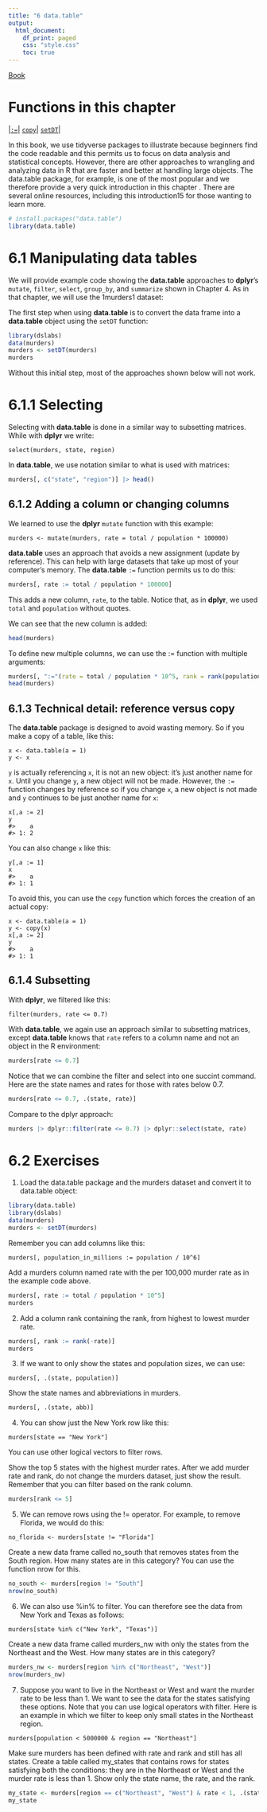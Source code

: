 ```yaml
---
title: "6 data.table"
output:
  html_document:
    df_print: paged
    css: "style.css"
    toc: true
---
```


[Book](http://rafalab.dfci.harvard.edu/dsbook/r-basics.html)

# Functions in this chapter

|[`:=`](#col-eq)|
[`copy`](#copy)|
[`setDT`](#setdt)|

In this book, we use tidyverse packages to illustrate because beginners find the code readable and this permits us to focus on data analysis and statistical concepts. However, there are other approaches to wrangling and analyzing data in R that are faster and better at handling large objects. The data.table package, for example, is one of the most popular and we therefore provide a very quick introduction in this chapter . There are several online resources, including this introduction15 for those wanting to learn more.

```r
# install.packages("data.table")
library(data.table)
```

# 6.1 Manipulating data tables

We will provide example code showing the **data.table** approaches to **dplyr**’s `mutate`, `filter`, `select`, `group_by`, and `summarize` shown in Chapter 4. As in that chapter, we will use the 1murders1 dataset:

The first step when using **data.table** is to convert the data frame into a **data.table** object using the <span id="setdt">`setDT`</span> function:

```r
library(dslabs)
data(murders)
murders <- setDT(murders)
murders
```

<span class="purple">Without this initial step, most of the approaches shown below will not work.</span>

# 6.1.1 Selecting

Selecting with **data.table** is done in a similar way to subsetting matrices. While with **dplyr** we write:
```
select(murders, state, region)
```
In **data.table**, we use notation similar to what is used with matrices:

```r
murders[, c("state", "region")] |> head()
```

## 6.1.2 Adding a column or changing columns

We learned to use the **dplyr** `mutate` function with this example:
```
murders <- mutate(murders, rate = total / population * 100000)
```
**data.table** uses an approach that avoids a new assignment (update by reference). This can help with large datasets that take up most of your computer’s memory. The **data.table** <span id="col-eq">`:=`</span> function permits us to do this:

```r
murders[, rate := total / population * 100000]
```

This adds a new column, `rate`, to the table. Notice that, as in **dplyr**, we used `total` and `population` without quotes.

We can see that the new column is added:

```r
head(murders)
```

To define new multiple columns, we can use the := function with multiple arguments:

```r
murders[, ":="(rate = total / population * 10^5, rank = rank(population))]
head(murders)
```

## 6.1.3 Technical detail: reference versus copy

The **data.table** package is designed to avoid wasting memory. So if you make a copy of a table, like this:
```
x <- data.table(a = 1)
y <- x
```
`y` is actually referencing `x`, it is not an new object: it’s just another name for `x`. Until you change `y`, a new object will not be made. However, the `:= ` function changes by reference so if you change `x`, a new object is not made and `y` continues to be just another name for `x`:
```
x[,a := 2]
y
#>    a
#> 1: 2
```
You can also change `x` like this:
```
y[,a := 1]
x
#>    a
#> 1: 1
```
To avoid this, you can use the <span id="copy">`copy`</span> function which forces the creation of an actual copy:
```
x <- data.table(a = 1)
y <- copy(x)
x[,a := 2]
y
#>    a
#> 1: 1
```
## 6.1.4 Subsetting

With **dplyr**, we filtered like this:
```
filter(murders, rate <= 0.7)
```
With **data.table**, we again use an approach similar to subsetting matrices, except **data.table** knows that `rate` refers to a column name and not an object in the R environment:

```r
murders[rate <= 0.7]
```

<span class="purple">Notice that we can combine the filter and select into one succint command.</span> Here are the state names and rates for those with rates below 0.7.

```r
murders[rate <= 0.7, .(state, rate)]
```

Compare to the dplyr approach:
```r
murders |> dplyr::filter(rate <= 0.7) |> dplyr::select(state, rate)
```

# 6.2 Exercises

1. Load the data.table package and the murders dataset and convert it to data.table object:

```r
library(data.table)
library(dslabs)
data(murders)
murders <- setDT(murders)
```

Remember you can add columns like this:
```
murders[, population_in_millions := population / 10^6]
```
Add a murders column named rate with the per 100,000 murder rate as in the example code above.

```r
murders[, rate := total / population * 10^5]
murders
```

2. Add a column rank containing the rank, from highest to lowest murder rate.

```r
murders[, rank := rank(-rate)]
murders
```

3. If we want to only show the states and population sizes, we can use:

```
murders[, .(state, population)] 
```
Show the state names and abbreviations in murders.
```r
murders[, .(state, abb)]
```

4. You can show just the New York row like this:

```
murders[state == "New York"]
```
You can use other logical vectors to filter rows.

Show the top 5 states with the highest murder rates. After we add murder rate and rank, do not change the murders dataset, just show the result. Remember that you can filter based on the rank column.

```r
murders[rank <= 5]
```

5. We can remove rows using the != operator. For example, to remove Florida, we would do this:
```
no_florida <- murders[state != "Florida"]
```
Create a new data frame called no_south that removes states from the South region. How many states are in this category? You can use the function nrow for this.

```r
no_south <- murders[region != "South"]
nrow(no_south)
```

6. We can also use %in% to filter. You can therefore see the data from New York and Texas as follows:
```
murders[state %in% c("New York", "Texas")]
```
Create a new data frame called murders_nw with only the states from the Northeast and the West. How many states are in this category?

```r
murders_nw <- murders[region %in% c("Northeast", "West")]
nrow(murders_nw)
```

7. Suppose you want to live in the Northeast or West and want the murder rate to be less than 1. We want to see the data for the states satisfying these options. Note that you can use logical operators with filter. Here is an example in which we filter to keep only small states in the Northeast region.
```
murders[population < 5000000 & region == "Northeast"]
```
Make sure murders has been defined with rate and rank and still has all states. Create a table called my_states that contains rows for states satisfying both the conditions: they are in the Northeast or West and the murder rate is less than 1. Show only the state name, the rate, and the rank.

```r
my_state <- murders[region == c("Northeast", "West") & rate < 1, .(state, rate, rank)]
my_state
```

















